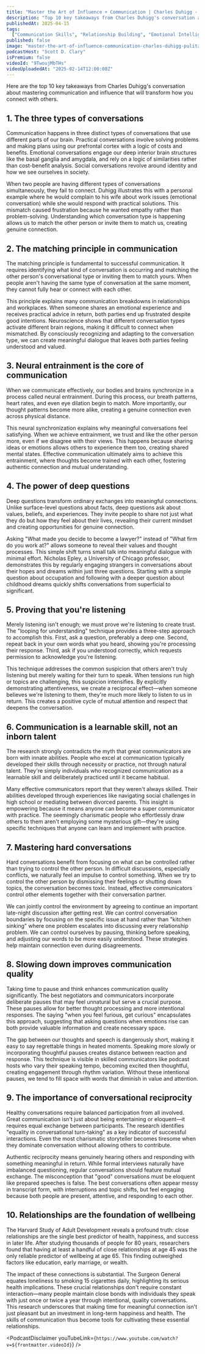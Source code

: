 ```yaml
---
title: "Master the Art of Influence + Communication | Charles Duhigg - Pulitzer Prize-Winning Journalist"
description: "Top 10 key takeaways from Charles Duhigg's conversation about mastering communication and influence that will transform how you connect with others."
publishedAt: 2025-04-15
tags:
  ["Communication Skills", "Relationship Building", "Emotional Intelligence"]
published: false
image: "master-the-art-of-influence-communication-charles-duhigg-pulitzer-prize-winning-journalist.jpg"
podcastHost: "Scott D. Clary"
isPremium: false
videoId: "9TwoujMbTHs"
videoUploadedAt: "2025-02-14T12:00:00Z"
---
```



<PodcastSummaryPageLayout frontmatter={frontmatter}>

Here are the top 10 key takeaways from Charles Duhigg's conversation about mastering communication and influence that will transform how you connect with others.

## 1. The three types of conversations

Communication happens in three distinct types of conversations that use different parts of our brain. Practical conversations involve solving problems and making plans using our prefrontal cortex with a logic of costs and benefits. Emotional conversations engage our deep interior brain structures like the basal ganglia and amygdala, and rely on a logic of similarities rather than cost-benefit analysis. Social conversations revolve around identity and how we see ourselves in society.

When two people are having different types of conversations simultaneously, they fail to connect. Duhigg illustrates this with a personal example where he would complain to his wife about work issues (emotional conversation) while she would respond with practical solutions. This mismatch caused frustration because he wanted empathy rather than problem-solving. Understanding which conversation type is happening allows us to match the other person or invite them to match us, creating genuine connection.

## 2. The matching principle in communication

The matching principle is fundamental to successful communication. It requires identifying what kind of conversation is occurring and matching the other person's conversational type or inviting them to match yours. When people aren't having the same type of conversation at the same moment, they cannot fully hear or connect with each other.

This principle explains many communication breakdowns in relationships and workplaces. When someone shares an emotional experience and receives practical advice in return, both parties end up frustrated despite good intentions. Neuroscience shows that different conversation types activate different brain regions, making it difficult to connect when mismatched. By consciously recognizing and adapting to the conversation type, we can create meaningful dialogue that leaves both parties feeling understood and valued.

## 3. Neural entrainment is the core of communication

When we communicate effectively, our bodies and brains synchronize in a process called neural entrainment. During this process, our breath patterns, heart rates, and even eye dilation begin to match. More importantly, our thought patterns become more alike, creating a genuine connection even across physical distance.

This neural synchronization explains why meaningful conversations feel satisfying. When we achieve entrainment, we trust and like the other person more, even if we disagree with their views. This happens because sharing ideas or emotions allows others to experience them too, creating shared mental states. Effective communication ultimately aims to achieve this entrainment, where thoughts become trained with each other, fostering authentic connection and mutual understanding.

## 4. The power of deep questions

Deep questions transform ordinary exchanges into meaningful connections. Unlike surface-level questions about facts, deep questions ask about values, beliefs, and experiences. They invite people to share not just what they do but how they feel about their lives, revealing their current mindset and creating opportunities for genuine connection.

Asking "What made you decide to become a lawyer?" instead of "What firm do you work at?" allows someone to reveal their values and thought processes. This simple shift turns small talk into meaningful dialogue with minimal effort. Nicholas Epley, a University of Chicago professor, demonstrates this by regularly engaging strangers in conversations about their hopes and dreams within just three questions. Starting with a simple question about occupation and following with a deeper question about childhood dreams quickly shifts conversations from superficial to significant.

## 5. Proving that you're listening

Merely listening isn't enough; we must prove we're listening to create trust. The "looping for understanding" technique provides a three-step approach to accomplish this. First, ask a question, preferably a deep one. Second, repeat back in your own words what you heard, showing you're processing their response. Third, ask if you understood correctly, which requests permission to acknowledge you're listening.

This technique addresses the common suspicion that others aren't truly listening but merely waiting for their turn to speak. When tensions run high or topics are challenging, this suspicion intensifies. By explicitly demonstrating attentiveness, we create a reciprocal effect—when someone believes we're listening to them, they're much more likely to listen to us in return. This creates a positive cycle of mutual attention and respect that deepens the conversation.

## 6. Communication is a learnable skill, not an inborn talent

The research strongly contradicts the myth that great communicators are born with innate abilities. People who excel at communication typically developed their skills through necessity or practice, not through natural talent. They're simply individuals who recognized communication as a learnable skill and deliberately practiced until it became habitual.

Many effective communicators report that they weren't always skilled. Their abilities developed through experiences like navigating social challenges in high school or mediating between divorced parents. This insight is empowering because it means anyone can become a super communicator with practice. The seemingly charismatic people who effortlessly draw others to them aren't employing some mysterious gift—they're using specific techniques that anyone can learn and implement with practice.

## 7. Mastering hard conversations

Hard conversations benefit from focusing on what can be controlled rather than trying to control the other person. In difficult discussions, especially conflicts, we naturally feel an impulse to control something. When we try to control the other person by dismissing their feelings or shutting down topics, the conversation becomes toxic. Instead, effective communicators control other elements together with their conversation partner.

We can jointly control the environment by agreeing to continue an important late-night discussion after getting rest. We can control conversation boundaries by focusing on the specific issue at hand rather than "kitchen sinking" where one problem escalates into discussing every relationship problem. We can control ourselves by pausing, thinking before speaking, and adjusting our words to be more easily understood. These strategies help maintain connection even during disagreements.

## 8. Slowing down improves communication quality

Taking time to pause and think enhances communication quality significantly. The best negotiators and communicators incorporate deliberate pauses that may feel unnatural but serve a crucial purpose. These pauses allow for better thought processing and more intentional responses. The saying "when you feel furious, get curious" encapsulates this approach, suggesting that asking questions when emotions rise can both provide valuable information and create necessary space.

The gap between our thoughts and speech is dangerously short, making it easy to say regrettable things in heated moments. Speaking more slowly or incorporating thoughtful pauses creates distance between reaction and response. This technique is visible in skilled communicators like podcast hosts who vary their speaking tempo, becoming excited then thoughtful, creating engagement through rhythm variation. Without these intentional pauses, we tend to fill space with words that diminish in value and attention.

## 9. The importance of conversational reciprocity

Healthy conversations require balanced participation from all involved. Great communication isn't just about being entertaining or eloquent—it requires equal exchange between participants. The research identifies "equality in conversational turn-taking" as a key indicator of successful interactions. Even the most charismatic storyteller becomes tiresome when they dominate conversation without allowing others to contribute.

Authentic reciprocity means genuinely hearing others and responding with something meaningful in return. While formal interviews naturally have imbalanced questioning, regular conversations should feature mutual exchange. The misconception that "good" conversations must be eloquent like prepared speeches is false. The best conversations often appear messy in transcript form, with interruptions and topic shifts, but feel engaging because both people are present, attentive, and responding to each other.

## 10. Relationships are the foundation of wellbeing

The Harvard Study of Adult Development reveals a profound truth: close relationships are the single best predictor of health, happiness, and success in later life. After studying thousands of people for 80 years, researchers found that having at least a handful of close relationships at age 45 was the only reliable predictor of wellbeing at age 65. This finding outweighed factors like education, early marriage, or wealth.

The impact of these connections is substantial. The Surgeon General equates loneliness to smoking 15 cigarettes daily, highlighting its serious health implications. These crucial relationships don't require constant interaction—many people maintain close bonds with individuals they speak with just once or twice a year through intentional, quality conversations. This research underscores that making time for meaningful connection isn't just pleasant but an investment in long-term happiness and health. The skills of communication thus become tools for cultivating these essential relationships.

<PodcastDisclaimer
  youTubeLink={`https://www.youtube.com/watch?v=${frontmatter.videoId}`}
/>

</PodcastSummaryPageLayout>

